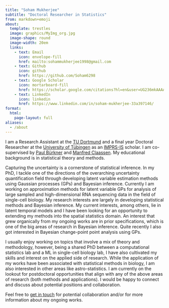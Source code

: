 ```yaml
---
title: "Soham Mukherjee"
subtitle: "Doctoral Researcher in Statistics"
from: markdown+emoji
about: 
  template: trestles
  image: graphics/MyImg_org.jpg
  image-shape: round
  image-width: 20em
  links:
    - text: Email
      icon: envelope-fill
      href: mailto:sohammukherjee1998@gmail.com
    - text: Github
      icon: github
      href: https://github.com/Soham6298
    - text: Google Scholar
      icon: mortarboard-fill
      href: https://scholar.google.com/citations?hl=en&user=UG236mkAAAAJ
    - text: LinkedIn
      icon: linkedin
      href: https://www.linkedin.com/in/soham-mukherjee-33a397146/
format: 
  html:
    page-layout: full
aliases:
  - /about
---
```


:::{#about-heading}

I am a Research Assistant at the [TU Dortmund](https://www.tu-dortmund.de/) and a final year Doctoral Researcher at the [University of Tübingen](https://uni-tuebingen.de/en/) as an [IMPRS-IS](https://imprs.is.mpg.de/) scholar. I am co-supervised by [Paul Bürkner](https://paulbuerkner.com/) and [Manfred Claassen](https://claassenlab.github.io/). My educational background is in statistical theory and methods. 

Capturing the uncertainty is a cornerstone of statistical inference. In my PhD, I tackle one of the directions of the overarching uncertainty quantification field through developing latent variable estimation methods using Gaussian processes (GPs) and Bayesian inference. Currently I am working on approximation methods for latent variable GPs for analysis of large sampled and high-dimensional RNA sequencing data in the field of single-cell biology. My research interests are largely in developing statistical methods and Bayesian inference. My current interests, among others, lie in latent temporal models and I have been looking for an opportunity to extending my methods into the spatial statistics domain. An interest that grew organically from my ongoing works are in prior specifications, which is one of the big areas of research in Bayesian inference. Quite recently I also got interested in Bayesian change-point point analysis using GPs. 

I usually enjoy working on topics that involve a mix of theory and methodology, however, being a shared PhD between a computational statistics lab and a ML in single-cell biology lab, I have also cultivated my skills and interest on the applied side of research. While the application of my works have been associated with statistical methods in biology, I am also interested in other areas like astro-statistics. I am currently on the lookout for postdoctoral opportunities that align with any of the above areas of research (both methods and applications). I would be happy to connect and discuss about potential positions and collaboration.

Feel free to [get in touch](mailto:sohammukherjee1998@gmail.com:) for potential collaboration and/or for more information about my ongoing works.

:::


